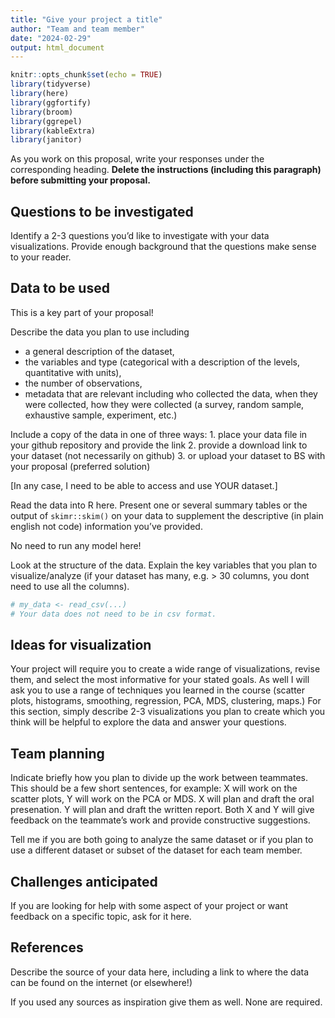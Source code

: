 ---
title: "Give your project a title"
author: "Team and team member"
date: "2024-02-29"
output: html_document
---


<!-- Submission and Evaluation


Load this file in Rstudio and provide as much details as you can on your plan

When finished, submit your proposal in pdf and Rmd format to BS (Term project proposal)

Component	                    Score	Maximum
Questions	                    NA	    2
Data provided and read into R	NA	    1
Data description	            NA    	3
Visualization ideas          	NA    	3
References                   	NA    	1
Total	
10


Feedback


Think of the following sentences as a rubric that distinguishes between excellent, good, and insufficient proposals.

Your questions were easy to understand and of appropriate complexity. easy to understand but probably too ambitious for this project. easy to understand but too simple; try to think a bit more deeply about the data.

You provide your data in the data folder and showed how it could be read with R. provided your data in the data folder but did not show how it could be read with R. did not provide your data in the data folder.

You described the source, observations and variables in your data well enough so that I could make a connection between your data and your questions. You should provide more information about the source, observations, and variables in your data in your project report.

You described appropriate visualizations for your data and questions. Your plans for visualizations were not detailed enough for me to see the connection to your data or questions. You should think more creatively and deeply about ways to visualize your data as you work on your project.

You have a clear plan for the work of each team mate. You need to think more carefully about how you will divide the work of the project across your team.

You provided a reference so I know where your data came from. You did not provide reference for your data; what was its source? There was important technical information in your proposal which did not have a source. Please provide it in your report.


-->




```{r setup, include=FALSE}
knitr::opts_chunk$set(echo = TRUE)
library(tidyverse)
library(here)
library(ggfortify)
library(broom)
library(ggrepel)
library(kableExtra)
library(janitor)

```

As you work on this proposal, write your responses under the corresponding heading. **Delete the instructions (including this paragraph) before submitting your proposal.**

## Questions to be investigated

Identify a 2-3 questions you'd like to investigate with your data visualizations. Provide enough background that the questions make sense to your reader.

## Data to be used

This is a key part of your proposal! 

Describe the data you plan to use including

* a general description of the dataset,
* the variables and type (categorical with a description of the levels, quantitative with units),
* the number of observations,
*  metadata that are relevant including who collected the data, when they were collected, how they were collected (a survey, random sample, exhaustive sample, experiment, etc.)

Include a copy of the data in one of three ways:
1. place your data file in your github repository and provide the link
2. provide a download link to your dataset (not necessarily on github)
3. or upload your dataset to BS with your proposal (preferred solution)

[In any case, I need to be able to access and use YOUR dataset.]

Read the data into R here. Present one or several summary tables or the output of `skimr::skim()` on your data to supplement the descriptive (in plain english not code) information you've provided.

No need to run any model here!

Look at the structure of the data. Explain the key variables that you plan to visualize/analyze (if your dataset has many, e.g. > 30 columns, you dont need to use all the columns).

```{r}
# my_data <- read_csv(...)
# Your data does not need to be in csv format.
```

## Ideas for visualization

Your project will require you to create a wide range of visualizations, revise them, and select the most informative for your stated goals. As well I will ask you to use a range of techniques you learned in the course (scatter plots, histograms, smoothing, regression, PCA, MDS, clustering, maps.) For this section, simply describe 2-3 visualizations you plan to create which you think will be helpful to explore the data and answer your questions. 

## Team planning

Indicate briefly how you plan to divide up the work between teammates. This should  be a few short sentences, for example: X will work on the scatter plots, Y will work on the PCA or MDS. X will plan and draft the oral presenation. Y will plan and draft the written report. Both X and Y will give feedback on the teammate's work and provide constructive suggestions.

Tell me if you are both going to analyze the same dataset or if you plan to use a different dataset or subset of the dataset for each team member.

## Challenges anticipated

If you are looking for help with some aspect of your project or want feedback on a specific topic, ask for it here.

## References

Describe the source of your data here, including a link to where the data can be found on the internet (or elsewhere!)

If you used any sources as inspiration give them as well. None are required.

